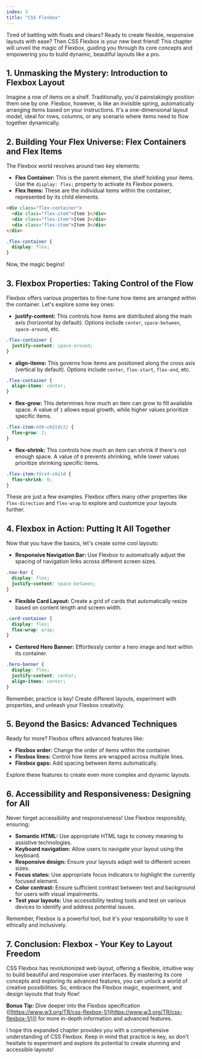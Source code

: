 ```yaml
---
index: 5
title: "CSS Flexbox"
---
```


Tired of battling with floats and clears? Ready to create flexible, responsive layouts with ease? Then CSS Flexbox is your new best friend! This chapter will unveil the magic of Flexbox, guiding you through its core concepts and empowering you to build dynamic, beautiful layouts like a pro.

## 1. Unmasking the Mystery: Introduction to Flexbox Layout

Imagine a row of items on a shelf. Traditionally, you'd painstakingly position them one by one. Flexbox, however, is like an invisible spring, automatically arranging items based on your instructions. It's a one-dimensional layout model, ideal for rows, columns, or any scenario where items need to flow together dynamically.

## 2. Building Your Flex Universe: Flex Containers and Flex Items

The Flexbox world revolves around two key elements:

- **Flex Container:** This is the parent element, the shelf holding your items. Use the `display: flex;` property to activate its Flexbox powers.
- **Flex Items:** These are the individual items within the container, represented by its child elements.

```html
<div class="flex-container">
  <div class="flex-item">Item 1</div>
  <div class="flex-item">Item 2</div>
  <div class="flex-item">Item 3</div>
</div>
```

```css
.flex-container {
  display: flex;
}
```

Now, the magic begins!

## 3. Flexbox Properties: Taking Control of the Flow

Flexbox offers various properties to fine-tune how items are arranged within the container. Let's explore some key ones:

- **justify-content:** This controls how items are distributed along the main axis (horizontal by default). Options include `center`, `space-between`, `space-around`, etc.

```css
.flex-container {
  justify-content: space-around;
}
```

- **align-items:** This governs how items are positioned along the cross axis (vertical by default). Options include `center`, `flex-start`, `flex-end`, etc.

```css
.flex-container {
  align-items: center;
}
```

- **flex-grow:** This determines how much an item can grow to fill available space. A value of `1` allows equal growth, while higher values prioritize specific items.

```css
.flex-item:nth-child(2) {
  flex-grow: 2;
}
```

- **flex-shrink:** This controls how much an item can shrink if there's not enough space. A value of `0` prevents shrinking, while lower values prioritize shrinking specific items.

```css
.flex-item:first-child {
  flex-shrink: 0;
}
```

These are just a few examples. Flexbox offers many other properties like `flex-direction` and `flex-wrap` to explore and customize your layouts further.

## 4. Flexbox in Action: Putting It All Together

Now that you have the basics, let's create some cool layouts:

- **Responsive Navigation Bar:** Use Flexbox to automatically adjust the spacing of navigation links across different screen sizes.

```css
.nav-bar {
  display: flex;
  justify-content: space-between;
}
```

- **Flexible Card Layout:** Create a grid of cards that automatically resize based on content length and screen width.

```css
.card-container {
  display: flex;
  flex-wrap: wrap;
}
```

- **Centered Hero Banner:** Effortlessly center a hero image and text within its container.

```css
.hero-banner {
  display: flex;
  justify-content: center;
  align-items: center;
}
```

Remember, practice is key! Create different layouts, experiment with properties, and unleash your Flexbox creativity.

## 5. Beyond the Basics: Advanced Techniques

Ready for more? Flexbox offers advanced features like:

- **Flexbox order:** Change the order of items within the container.
- **Flexbox lines:** Control how items are wrapped across multiple lines.
- **Flexbox gaps:** Add spacing between items automatically.

Explore these features to create even more complex and dynamic layouts.

## 6. Accessibility and Responsiveness: Designing for All

Never forget accessibility and responsiveness! Use Flexbox responsibly, ensuring:

- **Semantic HTML:** Use appropriate HTML tags to convey meaning to assistive technologies.
- **Keyboard navigation:** Allow users to navigate your layout using the keyboard.
- **Responsive design:** Ensure your layouts adapt well to different screen sizes.
- **Focus states:** Use appropriate focus indicators to highlight the currently focused element.
- **Color contrast:** Ensure sufficient contrast between text and background for users with visual impairments.
- **Test your layouts:** Use accessibility testing tools and test on various devices to identify and address potential issues.

Remember, Flexbox is a powerful tool, but it's your responsibility to use it ethically and inclusively.

## 7. Conclusion: Flexbox - Your Key to Layout Freedom

CSS Flexbox has revolutionized web layout, offering a flexible, intuitive way to build beautiful and responsive user interfaces. By mastering its core concepts and exploring its advanced features, you can unlock a world of creative possibilities. So, embrace the Flexbox magic, experiment, and design layouts that truly flow!

**Bonus Tip:** Dive deeper into the Flexbox specification ([[https://www.w3.org/TR/css-flexbox-1/](https://www.w3.org/TR/css-flexbox-1/)]) for more in-depth information and advanced features.

I hope this expanded chapter provides you with a comprehensive understanding of CSS Flexbox. Keep in mind that practice is key, so don't hesitate to experiment and explore its potential to create stunning and accessible layouts!
